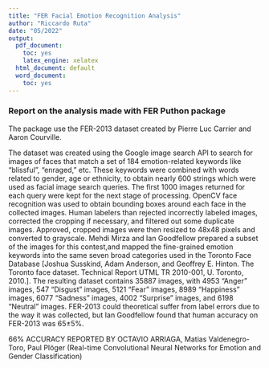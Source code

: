 ```yaml
---
title: "FER Facial Emotion Recognition Analysis"
author: "Riccardo Ruta"
date: "05/2022"
output:
  pdf_document: 
    toc: yes
    latex_engine: xelatex
  html_document: default
  word_document:
    toc: yes
---
```


### Report on the analysis made with FER Puthon package

The package use the FER-2013 dataset created by Pierre Luc Carrier and Aaron Courville.

The dataset was created using the Google image search API to search for images of faces that match a set of 184 emotion-related keywords like “blissful”, “enraged,” etc.
These keywords were combined with words related to gender, age or ethnicity, to obtain nearly 600 strings which were used as facial image search queries.
The first 1000 images returned for each query were kept for the next stage of processing.
OpenCV face recognition was used to obtain bounding boxes around each face in the collected images. Human labelers than rejected incorrectly labeled images, corrected the cropping if necessary, and filtered out some duplicate images.
Approved, cropped images were then resized to 48x48 pixels and converted to grayscale.
Mehdi Mirza and Ian Goodfellow prepared a subset of the images for this contest,and mapped the fine-grained emotion keywords into the same seven broad categories used in the Toronto Face Database [Joshua Susskind, Adam Anderson, and Geoffrey E. Hinton. The Toronto face dataset. Technical Report UTML TR 2010-001, U. Toronto, 2010.].
The resulting dataset contains 35887 images, with 4953 “Anger” images, 547 “Disgust” images, 5121 “Fear” images, 8989 “Happiness” images, 6077 “Sadness” images, 4002 “Surprise” images, and 6198 “Neutral” images.
FER-2013 could theoretical suffer from label errors due to the way it was collected, but Ian Goodfellow found that human accuracy on FER-2013 was 65±5%.

66% ACCURACY REPORTED BY OCTAVIO ARRIAGA, Matias Valdenegro-Toro, Paul Plöger (Real-time Convolutional Neural Networks for Emotion and Gender Classification)